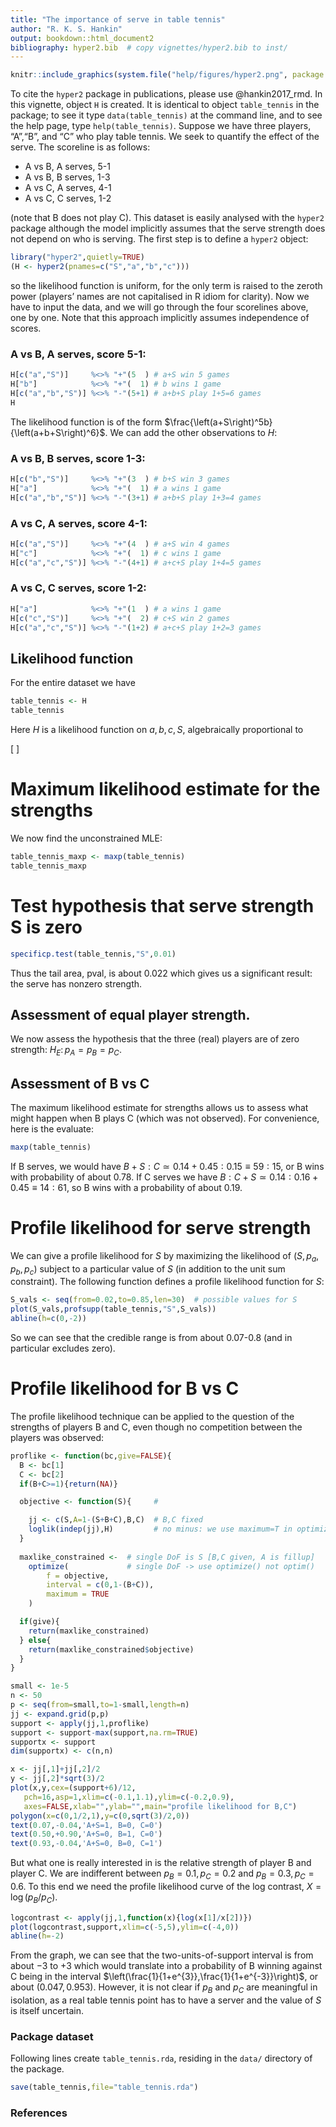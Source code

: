 ```yaml
---
title: "The importance of serve in table tennis"
author: "R. K. S. Hankin"
output: bookdown::html_document2
bibliography: hyper2.bib  # copy vignettes/hyper2.bib to inst/
---
```



```r
knitr::include_graphics(system.file("help/figures/hyper2.png", package = "hyper2"))
```

To cite the `hyper2` package in publications, please use @hankin2017_rmd.
In this vignette, object `H` is created.  It is identical to object
`table_tennis` in the package; to see it type `data(table_tennis)` at
the command line, and to see the help page, type `help(table_tennis)`.
Suppose we have three players, "A","B", and "C" who play table tennis.
We seek to quantify the effect of the serve.  The scoreline is as
follows:

* A vs B, A serves, 5-1
* A vs B, B serves, 1-3
* A vs C, A serves, 4-1
* A vs C, C serves, 1-2

(note that B does not play C).  This dataset is easily analysed with
the `hyper2` package although the model implicitly assumes that the
serve strength does not depend on who is serving.  The first step is
to define a `hyper2` object:

```r
library("hyper2",quietly=TRUE)
(H <- hyper2(pnames=c("S","a","b","c")))
```

so the likelihood function is uniform, for the only term is raised to
the zeroth power (players' names are not capitalised in R idiom for
clarity).  Now we have to input the data, and we will go through the
four scorelines above, one by one.  Note that this approach implicitly
assumes independence of scores.


### A vs B, A serves, score 5-1:
```r
H[c("a","S")]     %<>% "+"(5  ) # a+S win 5 games
H["b"]            %<>% "+"(  1) # b wins 1 game
H[c("a","b","S")] %<>% "-"(5+1) # a+b+S play 1+5=6 games
H
```

The likelihood function is of the form
$\frac{\left(a+S\right)^5b}{\left(a+b+S\right)^6}$.  We can add the
other observations to $H$:

### A vs B, B serves, score 1-3:
```r
H[c("b","S")]     %<>% "+"(3  ) # b+S win 3 games
H["a"]            %<>% "+"(  1) # a wins 1 game 
H[c("a","b","S")] %<>% "-"(3+1) # a+b+S play 1+3=4 games
```

### A vs C, A serves, score 4-1:
```r
H[c("a","S")]     %<>% "+"(4  ) # a+S win 4 games
H["c"]            %<>% "+"(  1) # c wins 1 game 
H[c("a","c","S")] %<>% "-"(4+1) # a+c+S play 1+4=5 games
```

### A vs C, C serves, score 1-2:
```r
H["a"]            %<>% "+"(1  ) # a wins 1 game
H[c("c","S")]     %<>% "+"(  2) # c+S win 2 games
H[c("a","c","S")] %<>% "-"(1+2) # a+c+S play 1+2=3 games
```



## Likelihood function

For the entire dataset we have

```r
table_tennis <- H
table_tennis
```

Here $H$ is a likelihood function on $a,b,c,S$, algebraically
proportional to

\[
\frac{(S+a)^9(S+b)^3(S+c)^2a^2bc}{(S+a+b)^{10}(S+a+c)^8}
\]

# Maximum likelihood estimate for the strengths

We now find the unconstrained MLE:

```r
table_tennis_maxp <- maxp(table_tennis)
table_tennis_maxp
```

# Test hypothesis that serve strength S is zero

```r
specificp.test(table_tennis,"S",0.01)
```

Thus the tail area, pval, is about 0.022 which gives us a significant
result: the serve has nonzero strength.



## Assessment of equal player strength.

We now assess the hypothesis that the three (real) players are of zero
strength:  $H_E\colon p_A=p_B=p_C$.

## Assessment of B vs C

The maximum likelihood estimate for strengths allows us to assess what
might happen when B plays C (which was not observed).  For
convenience, here is the evaluate:

```r
maxp(table_tennis)
```

If B serves, we would have $B+S:C\simeq 0.14+0.45:0.15\equiv 59:15$,
or B wins with probability of about $0.78$.  If C serves we have
$B:C+S\simeq 0.14:0.16+0.45\equiv 14:61$, so B wins with a probability
of about $0.19$.


# Profile likelihood for serve strength

We can give a profile likelihood for $S$ by maximizing the likelihood
of $(S,p_a,p_b,p_c)$ subject to a particular value of $S$ (in addition
to the unit sum constraint).  The following function defines a profile
likelihood function for $S$:

```r
S_vals <- seq(from=0.02,to=0.85,len=30)  # possible values for S
plot(S_vals,profsupp(table_tennis,"S",S_vals))
abline(h=c(0,-2))
```

So we can see that the credible range is from about 0.07-0.8 (and in
particular excludes zero).


# Profile likelihood for B vs C

The profile likelihood technique can be applied to the question of the
strengths of players B and C, even though no competition between the
players was observed:  

```r
proflike <- function(bc,give=FALSE){
  B <- bc[1]
  C <- bc[2]
  if(B+C>=1){return(NA)}

  objective <- function(S){     #

    jj <- c(S,A=1-(S+B+C),B,C)  # B,C fixed
    loglik(indep(jj),H)         # no minus: we use maximum=T in optimize()
  }
  
  maxlike_constrained <-  # single DoF is S [B,C given, A is fillup]
    optimize(             # single DoF -> use optimize() not optim()
        f = objective,         
        interval = c(0,1-(B+C)),
        maximum = TRUE
    )

  if(give){
    return(maxlike_constrained)
  } else{
    return(maxlike_constrained$objective)
  }
} 

small <- 1e-5
n <- 50
p <- seq(from=small,to=1-small,length=n)
jj <- expand.grid(p,p)
support <- apply(jj,1,proflike)
support <- support-max(support,na.rm=TRUE)
supportx <- support
dim(supportx) <- c(n,n)

x <- jj[,1]+jj[,2]/2
y <- jj[,2]*sqrt(3)/2
plot(x,y,cex=(support+6)/12, 
   pch=16,asp=1,xlim=c(-0.1,1.1),ylim=c(-0.2,0.9),
   axes=FALSE,xlab="",ylab="",main="profile likelihood for B,C")
polygon(x=c(0,1/2,1),y=c(0,sqrt(3)/2,0))
text(0.07,-0.04,'A+S=1, B=0, C=0')
text(0.50,+0.90,'A+S=0, B=1, C=0')
text(0.93,-0.04,'A+S=0, B=0, C=1')
```


But what one is really interested in is the relative strength of
player B and player C.  We are indifferent between $p_B=0.1,p_C=0.2$
and $p_B=0.3,p_C=0.6$.  To this end we need the profile likelihood
curve of the log contrast, $X=\log\left(p_B/p_C\right)$.

```r
logcontrast <- apply(jj,1,function(x){log(x[1]/x[2])})
plot(logcontrast,support,xlim=c(-5,5),ylim=c(-4,0))
abline(h=-2)
```

From the graph, we can see that the two-units-of-support interval is
from about $-3$ to $+3$ which would translate into a probability of B
winning against C being in the interval
$\left(\frac{1}{1+e^{3}},\frac{1}{1+e^{-3}}\right)$, or about
$(0.047,0.953)$.  However, it is not clear if $p_B$ and $p_C$ are
meaningful in isolation, as a real table tennis point has to have a
server and the value of $S$ is itself uncertain.



### Package dataset

Following lines create `table_tennis.rda`, residing in the `data/`
directory of the package.

```r
save(table_tennis,file="table_tennis.rda")
```

### References {-}
